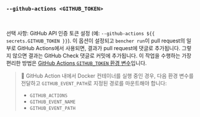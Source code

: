 ### `--github-actions <GITHUB_TOKEN>`

<br />

선택 사항: GitHub API 인증 토큰 설정 (예: `--github-actions ${{ secrets.GITHUB_TOKEN }}`).
이 옵션이 설정되고 `bencher run`이 pull request의 일부로 GitHub Actions에서 사용되면,
결과가 pull request에 댓글로 추가됩니다.
그렇지 않으면 결과는 GitHub Check 댓글로 커밋에 추가됩니다.
이 작업을 수행하는 가장 편리한 방법은 [GitHub Actions `GITHUB_TOKEN` 환경 변수](https://docs.github.com/en/actions/security-guides/automatic-token-authentication)입니다.

> 🐰 GitHub Action 내에서 Docker 컨테이너를 실행 중인 경우, 다음 환경 변수를 전달하고 `GITHUB_EVENT_PATH`로 지정된 경로를 마운트해야 합니다:
> - `GITHUB_ACTIONS`
> - `GITHUB_EVENT_NAME`
> - `GITHUB_EVENT_PATH`